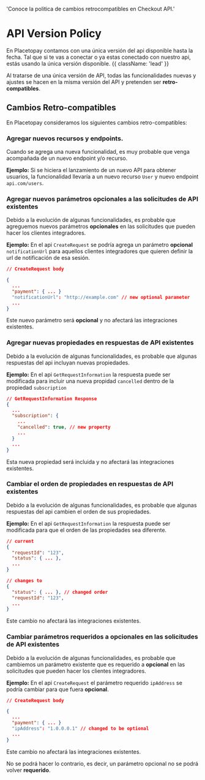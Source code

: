   'Conoce la politica de cambios retrocompatibles en Checkout API.'

<MissingTraductionBanner />

# API Version Policy

En Placetopay contamos con una única versión del api disponible hasta la fecha. Tal que si te vas a conectar o ya estas conectado con nuestro api, estás usando la única versión disponible. {{ className: 'lead' }}

Al tratarse de una única versión de API, todas las funcionalidades nuevas y ajustes se hacen en la misma versión del API y pretenden ser **retro-compatibles**.

## Cambios Retro-compatibles

En Placetopay consideramos los siguientes cambios retro-compatibles:

### Agregar nuevos recursos y endpoints.

Cuando se agrega una nueva funcionalidad, es muy probable que venga acompañada de un nuevo endpoint y/o recurso.

**Ejemplo:** Si se hiciera el lanzamiento de un nuevo API para obtener usuarios, la funcionalidad llevaría a un nuevo recurso `User` y nuevo endpoint `api.com/users`.   

### Agregar nuevos parámetros opcionales a las solicitudes de API existentes

Debido a la evolución de algunas funcionalidades, es probable que agreguemos nuevos parámetros **opcionales** en las solicitudes que pueden hacer los clientes integradores.

**Ejemplo:** En el api `CreateRequest` se podría agrega un parámetro **opcional** `notificationUrl` para aquellos clientes integradores que quieren definir la url de notificación de esa sesión.

```json
// CreateRequest body

{
  ...
  "payment": { ... }
  "notificationUrl": "http://example.com" // new optional parameter
  ...
}
```

Este nuevo parámetro será **opcional** y no afectará las integraciones existentes.

### Agregar nuevas propiedades en respuestas de API existentes

Debido a la evolución de algunas funcionalidades, es probable que algunas respuestas del api incluyan nuevas propiedades.

**Ejemplo:** En el api `GetRequestInformation` la respuesta puede ser modificada para incluir una nueva propidad `cancelled` dentro de la propiedad `subscription`

```json
// GetRequestInformation Response
{
  ...
  "subscription": {
    ...
    "cancelled": true, // new property
    ...
  }
  ...
}
```

Esta nueva propiedad será incluida y no afectará las integraciones existentes.

### Cambiar el orden de propiedades en respuestas de API existentes

Debido a la evolución de algunas funcionalidades, es probable que algunas respuestas del api cambien el orden de sus propiedades.

**Ejemplo:** En el api `GetRequestInformation` la respuesta puede ser modificada para que el orden de las propiedades sea diferente.

```json
// current
{
  "requestId": "123",
  "status": { ... },
  ...
}

// changes to
{
  "status": { ... }, // changed order
  "requestId": "123",
  ...
}
```

Este cambio no afectará las integraciones existentes.

### Cambiar parámetros requeridos a opcionales en las solicitudes de API existentes

Debido a la evolución de algunas funcionalidades, es probable que cambiemos un parámetro existente que es requerido a **opcional** en las solicitudes que pueden hacer los clientes integradores.

**Ejemplo:** En el api `CreateRequest` el parámetro requerido `ipAddress` se podría cambiar para que fuera **opcional**.


```json
// CreateRequest body

{
  ...
  "payment": { ... }
  "ipAddress": "1.0.0.0.1" // changed to be optional
  ...
}
```

Este cambio no afectará las integraciones existentes.

No se podrá hacer lo contrario, es decir, un parámetro opcional no se podrá volver **requerido**.


